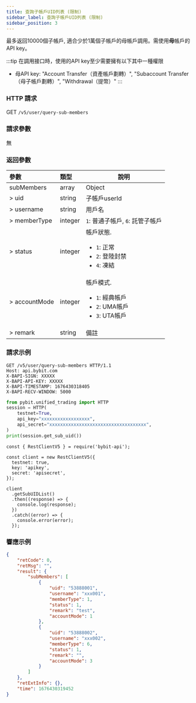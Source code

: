 ```yaml
---
title: 查詢子帳戶UID列表 (限制)
sidebar_label: 查詢子帳戶UID列表 (限制)
sidebar_position: 3
---
```

最多返回10000個子帳戶, 適合少於1萬個子帳戶的母帳戶調用。需使用<b>母</b>帳戶的API key。

:::tip
在調用接口時，使用的API key至少需要擁有以下其中一種權限
* 母API key: "Account Transfer（資產帳戶劃轉）", "Subaccount Transfer（母子帳戶劃轉）", "Withdrawal（提幣）"
:::

### HTTP 請求
GET `/v5/user/query-sub-members`

### 請求參數
無

### 返回參數
| 參數 | 類型 | 說明|
|:----- |:-----|----- |
|subMembers |array |Object |
|> uid |string |子帳戶userId |
|> username |string |用戶名|
|> memberType |integer |`1`: 普通子帳戶, `6`: 託管子帳戶 |
|> status |integer |帳戶狀態.<ul><li>`1`: 正常</li><li>`2`: 登陸封禁</li><li>`4`: 凍結 </li></ul>|
|> accountMode |integer |帳戶模式.<ul><li>`1`: 經典帳戶</li><li>`2`: UMA帳戶</li><li>`3`: UTA帳戶 </li></ul>|
|> remark |string |備註 |

### 請求示例

<Tabs groupId="programming-languages">
<TabItem value="http" label="HTTP">

```http
GET /v5/user/query-sub-members HTTP/1.1
Host: api.bybit.com
X-BAPI-SIGN: XXXXX
X-BAPI-API-KEY: XXXXX
X-BAPI-TIMESTAMP: 1676430318405
X-BAPI-RECV-WINDOW: 5000
```

</TabItem>
<TabItem value="python" label="Python">

```python
from pybit.unified_trading import HTTP
session = HTTP(
    testnet=True,
    api_key="xxxxxxxxxxxxxxxxxx",
    api_secret="xxxxxxxxxxxxxxxxxxxxxxxxxxxxxxxxxxxx",
)
print(session.get_sub_uid())
```

</TabItem>

<TabItem value="Node" label="Node.js">

```n4js
const { RestClientV5 } = require('bybit-api');

const client = new RestClientV5({
  testnet: true,
  key: 'apikey',
  secret: 'apisecret',
});

client
  .getSubUIDList()
  .then((response) => {
    console.log(response);
  })
  .catch((error) => {
    console.error(error);
  });
```

</TabItem>
</Tabs>

### 響應示例

```json
{
    "retCode": 0,
    "retMsg": "",
    "result": {
        "subMembers": [
            {
                "uid": "53888001",
                "username": "xxx001",
                "memberType": 1,
                "status": 1,
                "remark": "test",
                "accountMode": 1
            },
            {
                "uid": "53888002",
                "username": "xxx002",
                "memberType": 6,
                "status": 1,
                "remark": "",
                "accountMode": 3
            }
        ]
    },
    "retExtInfo": {},
    "time": 1676430319452
}
```
